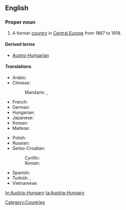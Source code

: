 ==English==
{{wikipedia}}

===Proper noun===
{{en-proper-noun}}

# A former [[country]] in [[Central Europe]] from 1867 to 1918.

====Derived terms====
* [[Austro-Hungarian]]

====Translations====
{{trans-top|formal country in Central Europe}}
* Arabic: {{t|ar|النمسا والمجر|tr=al-nímsaa wa-l-májar|sc=Arab}}
* Chinese:
*: Mandarin: {{t|zh|奧匈帝國|sc=Hani}}, {{t|zh|奥匈帝国|tr=Ào-Xiōng dìguó|sc=Hani}}
* French: {{t|fr|Autriche-Hongrie|f}}
* German: {{t|de|Österreich-Ungarn|n}}
* Hungarian: {{t|hu|Ausztria-Magyarország}}
* Japanese: {{t-|ja|オーストリア＝ハンガリー帝国|tr=Ōsutoria-Hangarī teikoku|sc=Jpan}}
* Korean: {{t|ko|오스트리아-헝가리|tr=Oseuteuria-Heonggali|sc=Kore}}
* Maltese: {{t|mt|Awstrija-Ungerija|xs=Maltese}}
{{trans-mid}}
* Polish: {{t+|pl|Austro-Węgry|p}}
* Russian: {{t|ru|Австро-Венгрия|f|tr=Ávstro-Véngrija|sc=Cyrl}}
* Serbo-Croatian:
*: Cyrillic: {{t|sh|Аустро-Угарска|f}}
*: Roman: {{t|sh|Austro-Ugarska|f}}
* Spanish: {{t-|es|Austrohúngaro}}
* Turkish: {{t|tr|Avusurya-Macaristan}},  {{t|tr|Avustuya-Macaristan İmparatorluğu}}
* Vietnamese: {{t|vi|Đế quốc Áo-Hung}}
{{trans-bottom}}

[[Category:Countries]]

[[hr:Austria-Hungary]]
[[ta:Austria-Hungary]]